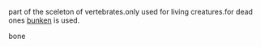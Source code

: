 part of the sceleton of vertebrates.only used for living creatures.for dead ones [[bunken]] is used.


bone